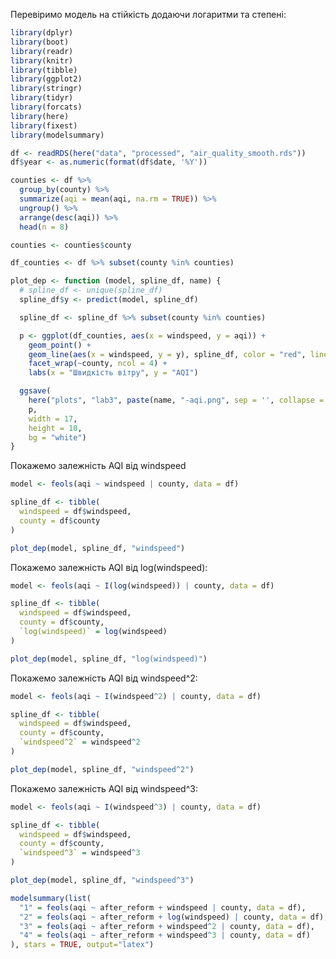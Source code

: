Перевіримо модель на стійкість додаючи логаритми та степені:

```r
library(dplyr)
library(boot)
library(readr)
library(knitr)
library(tibble)
library(ggplot2)
library(stringr)
library(tidyr)
library(forcats)
library(here)
library(fixest)
library(modelsummary)

df <- readRDS(here("data", "processed", "air_quality_smooth.rds"))
df$year <- as.numeric(format(df$date, '%Y'))

counties <- df %>%
  group_by(county) %>%
  summarize(aqi = mean(aqi, na.rm = TRUE)) %>%
  ungroup() %>%
  arrange(desc(aqi)) %>%
  head(n = 8)

counties <- counties$county

df_counties <- df %>% subset(county %in% counties)
```

```r
plot_dep <- function (model, spline_df, name) {
  # spline_df <- unique(spline_df)
  spline_df$y <- predict(model, spline_df)

  spline_df <- spline_df %>% subset(county %in% counties)

  p <- ggplot(df_counties, aes(x = windspeed, y = aqi)) +
    geom_point() +
    geom_line(aes(x = windspeed, y = y), spline_df, color = "red", linewidth=1.5) +
    facet_wrap(~county, ncol = 4) +
    labs(x = "Швидкість вітру", y = "AQI")

  ggsave(
    here("plots", "lab3", paste(name, "-aqi.png", sep = '', collapse = '')),
    p,
    width = 17,
    height = 10,
    bg = "white")
}
```

Покажемо залежність AQI від windspeed

```r
model <- feols(aqi ~ windspeed | county, data = df)

spline_df <- tibble(
  windspeed = df$windspeed,
  county = df$county
)

plot_dep(model, spline_df, "windspeed")
```

Покажемо залежність AQI від log(windspeed):

```r
model <- feols(aqi ~ I(log(windspeed)) | county, data = df)

spline_df <- tibble(
  windspeed = df$windspeed,
  county = df$county,
  `log(windspeed)` = log(windspeed)
)

plot_dep(model, spline_df, "log(windspeed)")
```

Покажемо залежність AQI від windspeed^2:

```r
model <- feols(aqi ~ I(windspeed^2) | county, data = df)

spline_df <- tibble(
  windspeed = df$windspeed,
  county = df$county,
  `windspeed^2` = windspeed^2
)

plot_dep(model, spline_df, "windspeed^2")
```

Покажемо залежність AQI від windspeed^3:

```r
model <- feols(aqi ~ I(windspeed^3) | county, data = df)

spline_df <- tibble(
  windspeed = df$windspeed,
  county = df$county,
  `windspeed^3` = windspeed^3
)

plot_dep(model, spline_df, "windspeed^3")
```

```r
modelsummary(list(
  "1" = feols(aqi ~ after_reform + windspeed | county, data = df),
  "2" = feols(aqi ~ after_reform + log(windspeed) | county, data = df),
  "3" = feols(aqi ~ after_reform + windspeed^2 | county, data = df),
  "4" = feols(aqi ~ after_reform + windspeed^3 | county, data = df)
), stars = TRUE, output="latex")
```
